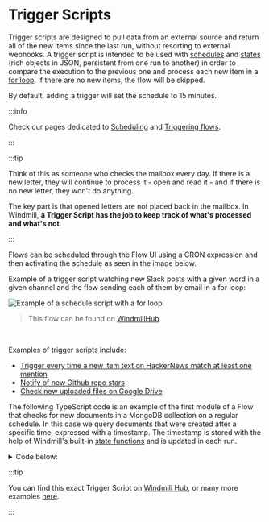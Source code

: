 
# Trigger Scripts

Trigger scripts are designed to pull data from an external source and return all of the new items since the last run, without resorting to external webhooks. A trigger script is intended to be used with [schedules](../core_concepts/1_scheduling/index.mdx) and [states](../core_concepts/3_resources_and_types/index.mdx#states) (rich objects in JSON, persistent from one run to another) in order to compare the execution to the previous one and process each new item in a [for loop](../flows/12_flow_loops.md). If there are no new items, the flow will be skipped.

By default, adding a trigger will set the schedule to 15 minutes.

:::info

Check our pages dedicated to [Scheduling](../core_concepts/1_scheduling/index.mdx) and [Triggering flows](../getting_started/9_trigger_flows/index.mdx).

:::

<div class="grid grid-cols-2 gap-6 mb-4">
	<DocCard
		title="States"
		description="A state is an object stored as a resource of the resource type `state` which is meant to persist across distinct executions of the same script."
		href="/docs/core_concepts/resources_and_types#states"
		color="teal"
	/>
	<DocCard
		title="Schedules"
		description="Scheduling allows you to define schedules for Scripts and Flows, automatically running them at set frequencies."
		href="/docs/core_concepts/scheduling"
		color="teal"
	/>
	<DocCard
		color="teal"
		title="For loops"
		description="Iterate a series of tasks."
		href="/docs/flows/flow_loops"
	/>
</div>

:::tip

Think of this as someone who checks the mailbox every day. If there is a new
letter, they will continue to process it - open and read it - and if there is no
new letter, they won't do anything.

The key part is that opened letters are not placed back in the mailbox. In
Windmill, **a Trigger Script has the job to keep track of what's processed and
what's not**.

:::

Flows can be scheduled through the Flow UI using a CRON expression and then
activating the schedule as seen in the image below.

Example of a trigger script watching new Slack posts with a given word in a given channel and the flow sending each of them by email in a for loop:

![Example of a schedule script with a for loop](../getting_started/9_trigger_flows/schedule-flow.png "Example of a schedule script with a for loop")

> This flow can be found on [WindmillHub](https://hub.windmill.dev/flows/51/watch-slack-posts-containing-a-given-word-and-send-all-new-ones-per-email).

<br/>

Examples of trigger scripts include:

- [Trigger every time a new item text on HackerNews match at least one mention](https://hub.windmill.dev/scripts/hackernews/1301/trigger-everytime-a-new-item-text-on-hackernews-match-at-least-one-mention-hackernews)
- [Notify of new Github repo stars](https://hub.windmill.dev/scripts/github/1208/notify-of-new-github-repo-stars-github)
- [Check new uploaded files on Google Drive](https://hub.windmill.dev/scripts/gdrive/1457/get-new-files-gdrive)

The following TypeScript code is an example of the first module of a Flow that
checks for new documents in a MongoDB collection on a regular schedule. In this
case we query documents that were created after a specific time, expressed with
a timestamp. The timestamp is stored with the help of Windmill's built-in
[state functions](../core_concepts/3_resources_and_types/index.mdx#state) and is
updated in each run.

<details>
  <summary>Code below:</summary>

```ts
import { getState, type Resource, setState } from 'npm:windmill-client';
import { MongoClient, ObjectId } from 'https://deno.land/x/atlas_sdk/mod.ts';

type MongodbRest = {
	endpoint: string;
	api_key: string;
};

export async function main(
	auth: MongodbRest,
	data_source: string,
	database: string,
	collection: string
) {
	const client = new MongoClient({
		endpoint: auth.endpoint,
		dataSource: data_source,
		auth: { apiKey: auth.api_key }
	});
	const documents = client.database(database).collection(collection);
	const lastCheck = (await getState()) || 0;
	await setState(Date.now() / 1000);
	const id = ObjectId.createFromTime(lastCheck);
	return await documents.find({ _id: { $gt: id } });
}
```

</details>

:::tip

You can find this exact Trigger Script on
[Windmill Hub](https://hub.windmill.dev/scripts/mongodb/1462/get-recently-inserted-documents-mongodb),
or many more examples [here](https://hub.windmill.dev/triggers).

:::
